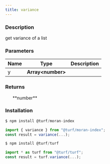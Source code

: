 ```yaml
---
title: variance
---
```



### Description

get variance of a list

### Parameters

| Name | Type               | Description |
| ---- | ------------------ | ----------- |
| y    | **Array\<number>** |             |

### Returns

<ul>**number**</ul>

### Installation

```javascript
$ npm install @turf/moran-index

import { variance } from "@turf/moran-index";
const result = variance(...);
```

```javascript
$ npm install @turf/turf

import * as turf from "@turf/turf";
const result = turf.variance(...);
```
